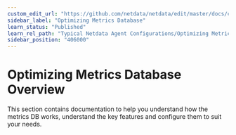 ```yaml
---
custom_edit_url: "https://github.com/netdata/netdata/edit/master/docs/category-overview-pages/optimizing-metrics-database.md"
sidebar_label: "Optimizing Metrics Database"
learn_status: "Published"
learn_rel_path: "Typical Netdata Agent Configurations/Optimizing Metrics Database"
sidebar_position: "406000"
---
```

# Optimizing Metrics Database Overview

This section contains documentation to help you understand how the metrics DB works, understand the key features and configure them to suit your needs.
